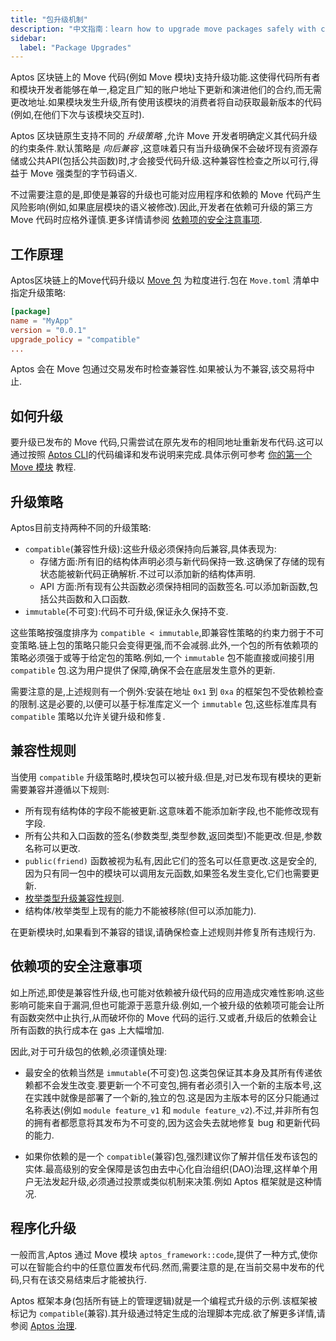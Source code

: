 ```yaml
---
title: "包升级机制"
description: "中文指南：learn how to upgrade move packages safely with compatibility checks and migration strategies on aptos."
sidebar:
  label: "Package Upgrades"
---
```



Aptos 区块链上的 Move 代码(例如 Move 模块)支持升级功能.这使得代码所有者和模块开发者能够在单一,稳定且广知的账户地址下更新和演进他们的合约,而无需更改地址.如果模块发生升级,所有使用该模块的消费者将自动获取最新版本的代码(例如,在他们下次与该模块交互时).

Aptos 区块链原生支持不同的 _升级策略_ ,允许 Move 开发者明确定义其代码升级的约束条件.默认策略是 _向后兼容_ ,这意味着只有当升级确保不会破坏现有资源存储或公共API(包括公共函数)时,才会接受代码升级.这种兼容性检查之所以可行,得益于 Move 强类型的字节码语义.

不过需要注意的是,即使是兼容的升级也可能对应用程序和依赖的 Move 代码产生风险影响(例如,如果底层模块的语义被修改).因此,开发者在依赖可升级的第三方 Move 代码时应格外谨慎.更多详情请参阅 [依赖项的安全注意事项](#依赖项的安全注意事项).

## 工作原理

Aptos区块链上的Move代码升级以 [Move 包](/zh/build/smart-contracts/book/packages) 为粒度进行.包在 `Move.toml` 清单中指定升级策略:

```toml
[package]
name = "MyApp"
version = "0.0.1"
upgrade_policy = "compatible"
...
```

<Aside type="note">
  Aptos 会在 Move 包通过交易发布时检查兼容性.如果被认为不兼容,该交易将中止.
</Aside>

## 如何升级

要升级已发布的 Move 代码,只需尝试在原先发布的相同地址重新发布代码.这可以通过按照 [Aptos CLI](/zh/build/cli/working-with-move-contracts)的代码编译和发布说明来完成.具体示例可参考 [你的第一个 Move 模块](/zh/build/guides/first-move-module) 教程.

## 升级策略

Aptos目前支持两种不同的升级策略:

- `compatible`(兼容性升级):这些升级必须保持向后兼容,具体表现为:
  - 存储方面:所有旧的结构体声明必须与新代码保持一致.这确保了存储的现有状态能被新代码正确解析.不过可以添加新的结构体声明.
  - API 方面:所有现有公共函数必须保持相同的函数签名.可以添加新函数,包括公共函数和入口函数.
- `immutable`(不可变):代码不可升级,保证永久保持不变.

这些策略按强度排序为 `compatible < immutable`,即兼容性策略的约束力弱于不可变策略.链上包的策略只能只会变得更强,而不会减弱.此外,一个包的所有依赖项的策略必须强于或等于给定包的策略.例如,一个 `immutable` 包不能直接或间接引用 `compatible` 包.这为用户提供了保障,确保不会在底层发生意外的更新.

需要注意的是,上述规则有一个例外:安装在地址 `0x1` 到 `0xa` 的框架包不受依赖检查的限制.这是必要的,以便可以基于标准库定义一个 `immutable` 包,这些标准库具有 `compatible` 策略以允许关键升级和修复.

## 兼容性规则

当使用 `compatible` 升级策略时,模块包可以被升级.但是,对已发布现有模块的更新需要兼容并遵循以下规则:

- 所有现有结构体的字段不能被更新.这意味着不能添加新字段,也不能修改现有字段.
- 所有公共和入口函数的签名(参数类型,类型参数,返回类型)不能更改.但是,参数名称可以更改.
- `public(friend)` 函数被视为私有,因此它们的签名可以任意更改.这是安全的,因为只有同一包中的模块可以调用友元函数,如果签名发生变化,它们也需要更新.
- [枚举类型升级兼容性规则](/zh/build/smart-contracts/book/enums#枚举类型升级兼容性).
- 结构体/枚举类型上现有的能力不能被移除(但可以添加能力).

在更新模块时,如果看到不兼容的错误,请确保检查上述规则并修复所有违规行为.

## 依赖项的安全注意事项

如上所述,即使是兼容性升级,也可能对依赖被升级代码的应用造成灾难性影响.这些影响可能来自于漏洞,但也可能源于恶意升级.例如,一个被升级的依赖项可能会让所有函数突然中止执行,从而破坏你的 Move 代码的运行.又或者,升级后的依赖会让所有函数的执行成本在 gas 上大幅增加.

因此,对于可升级包的依赖,必须谨慎处理:

- 最安全的依赖当然是 `immutable`(不可变)包.这类包保证其本身及其所有传递依赖都不会发生改变.要更新一个不可变包,拥有者必须引入一个新的主版本号,这在实践中就像是部署了一个新的,独立的包.这是因为主版本号的区分只能通过名称表达(例如 `module feature_v1` 和 `module feature_v2`).不过,并非所有包的拥有者都愿意将其发布为不可变的,因为这会失去就地修复 bug 和更新代码的能力.

- 如果你依赖的是一个 `compatible`(兼容)包,强烈建议你了解并信任发布该包的实体.最高级别的安全保障是该包由去中心化自治组织(DAO)治理,这样单个用户无法发起升级,必须通过投票或类似机制来决策.例如 Aptos 框架就是这种情况.

## 程序化升级

一般而言,Aptos 通过 Move 模块 `aptos_framework::code`,提供了一种方式,使你可以在智能合约中的任意位置发布代码.然而,需要注意的是,在当前交易中发布的代码,只有在该交易结束后才能被执行.

Aptos 框架本身(包括所有链上的管理逻辑)就是一个编程式升级的示例.该框架被标记为 `compatible`(兼容).其升级通过特定生成的治理脚本完成.欲了解更多详情,请参阅 [Aptos 治理](/zh/network/blockchain/governance).
